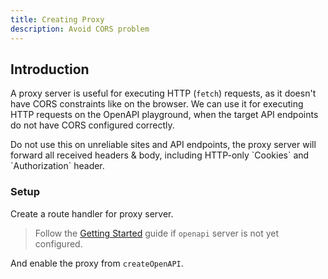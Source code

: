```yaml
---
title: Creating Proxy
description: Avoid CORS problem
---
```


## Introduction

A proxy server is useful for executing HTTP (`fetch`) requests, as it doesn't have CORS constraints like on the browser.
We can use it for executing HTTP requests on the OpenAPI playground, when the target API endpoints do not have CORS configured correctly.

<Callout type="warn" title="Warning">
  Do not use this on unreliable sites and API endpoints, the proxy server will
  forward all received headers & body, including HTTP-only `Cookies` and
  `Authorization` header.
</Callout>

### Setup

Create a route handler for proxy server.


> Follow the [Getting Started](/docs/ui/openapi) guide if `openapi` server is not yet configured.

And enable the proxy from `createOpenAPI`.

